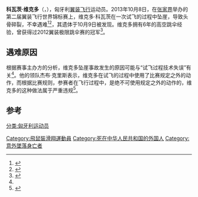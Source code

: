 '''科瓦茨·维克多'''（{{lang-hu|'''Kováts Viktor'''}}，{{bd|約1979年 or 1978年||2013年|10月8日|catIdx=Kováts}}），匈牙利[[翼装飞行|翼装飞行]]运动员。2013年10月8日，在[[张家界|张家界]]举办的第二届翼装飞行世界锦标赛上，维克多·科瓦茨在一次试飞的过程中坠崖，导致头骨碎裂，不幸遇难<ref>{{Cite news|url=http://www.legaldaily.com.cn/locality/content/2013-10/10/content_4917770.htm?node=37230|title=坠崖“翼装侠”维克多-科瓦茨遗体运出天门山|accessdate=2013-10-11|archive-date=2015-06-10|archive-url=https://web.archive.org/web/20150610231504/http://www.legaldaily.com.cn/locality/content/2013-10/10/content_4917770.htm?node=37230|dead-url=no}}</ref><ref name="sohu">{{Cite web|url=http://sports.sohu.com/20131010/n387857431.shtml|title=匈牙利翼装飞行名将遇难 头骨碎裂现场20米血迹|accessdate=2013-10-11|archive-date=2017-02-04|archive-url=https://web.archive.org/web/20170204181547/http://sports.sohu.com/20131010/n387857431.shtml|dead-url=no}}</ref>，其遗体于10月9日被发现。维克多拥有6年的高空跳伞经验，曾获得过2012翼装极限跳伞赛的冠军<ref>{{Cite news|url=http://news.xinhuanet.com/sports/2013-10/09/c_125503271.htm|title=维克多·科瓦茨的最后一跃|accessdate=2013-10-11|archive-date=2013-10-13|archive-url=https://web.archive.org/web/20131013035427/http://news.xinhuanet.com/sports/2013-10/09/c_125503271.htm|dead-url=no}}</ref>。
==遇难原因==
根据赛事主办方的分析，维克多坠崖事故发生的原因可能与“试飞过程技术失误”有关<ref name="sohu"/>。他的领队杰布·克里斯表示，维克多在试飞的过程中使用了比赛规定之外的动作，而根据比赛规则，参赛者在飞行过程中，是绝不可使用规定之外的动作的，维克多的这种做法属于严重违规<ref>{{Cite web |url=http://news.163.com/13/1011/10/9ATA7R4G00014AEE.html |title=翼装侠坠崖原因：飞了规定外动作出现失误 |access-date=2013-10-11 |archive-url=https://web.archive.org/web/20150610203142/http://news.163.com/13/1011/10/9ATA7R4G00014AEE.html |archive-date=2015-06-10 |dead-url=yes }}</ref>。
==参考==
{{Reflist}}
{{Authority control}}
{{DEFAULTSORT:Kováts, Viktor}}
[[分类:匈牙利运动员|分类:匈牙利运动员]]
[[Category:飛鼠裝滑翔運動員|Category:飛鼠裝滑翔運動員]]
[[Category:死在中华人民共和国的外国人|Category:死在中华人民共和国的外国人]]
[[Category:意外墜落身亡者|Category:意外墜落身亡者]]